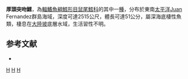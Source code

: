 {{Speciesbox
| genus = Coryphaenoides
| species = fernandezianus
| image = Coryphaenoides fernandezianus.jpg
| status = NE
| status_system = iucn3.1
| trend = unknow
| authority = [[Günther|Günther]], 1887
| synonyms = *''Macrurus fernandezianus '', Günther, 1887
}}
'''厚頭突吻鱈'''，為[[輻鰭魚綱|輻鰭魚綱]][[鱈形目|鱈形目]][[鼠尾鱈科|鼠尾鱈科]]的其中一[[種|種]]，分布於東南[[太平洋|太平洋]]Juan Fernandez群島海域，深度可達2515公尺，體長可達51公分，屬深海底棲性魚類，棲息在[[大陸坡|大陸坡]]底層水域，生活習性不明。

==参考文献==
*{{FishBase_species|genus=Coryphaenoides|species=fernandezianus|year=2015|month=12}}

{{taxonbar}}

[[Category:1887年描述的鱼类|H]]
[[Category:食用魚|H]]
[[Category:突吻鱈屬|H]]